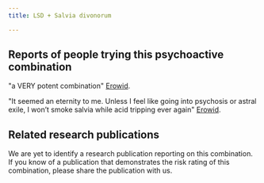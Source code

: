 ---
title: LSD + Salvia divonorum

---

## Reports of people trying this psychoactive combination

"a VERY potent combination" [Erowid](https://erowid.org/experiences/exp.php?ID=67528).

"It seemed an eternity to me. Unless I feel like going into psychosis or astral exile, I won’t smoke salvia while acid tripping ever again" [Erowid](https://erowid.org/experiences/exp.php?ID=66148).

## Related research publications

We are yet to identify a research publication reporting on this combination. If you know of a publication that demonstrates the risk rating of this combination, please share the publication with us.



